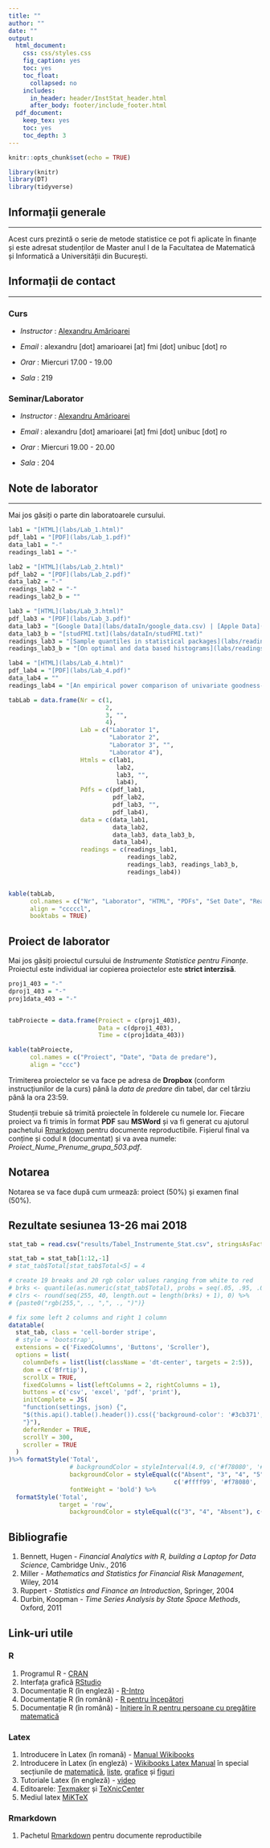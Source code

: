 ```yaml
---
title: ""
author: ""
date: ""
output:
  html_document:
    css: css/styles.css
    fig_caption: yes
    toc: yes
    toc_float:
      collapsed: no
    includes:
      in_header: header/InstStat_header.html
      after_body: footer/include_footer.html
  pdf_document:
    keep_tex: yes
    toc: yes
    toc_depth: 3
---
```


<script>
$(document).ready(function ()  {

    // move toc-ignore selectors from section div to header
    $('div.section.toc-ignore')
        .removeClass('toc-ignore')
        .children('h1,h2,h3,h4,h5').addClass('toc-ignore');

    // establish options
    var options = {
      selectors: "h1,h2,h3",
      theme: "bootstrap3",
      context: '.toc-content',
      hashGenerator: function (text) {
        return text.replace(/[.\\/?&!#<>]/g, '').replace(/\s/g, '_').toLowerCase();
      },
      ignoreSelector: ".toc-ignore",
      scrollTo: 155
    };
    options.showAndHide = false;
    options.smoothScroll = true;

    // tocify
    var toc = $("#TOC").tocify(options).data("toc-tocify");
});
</script>

<script type="text/javascript">
	$(document).ready(function(){
		$("#myModal").modal('show');
	});
</script>

```r
knitr::opts_chunk$set(echo = TRUE)
```

```r
library(knitr)
library(DT)
library(tidyverse)
```

## Informații generale
***

Acest curs prezintă o serie de metode statistice ce pot fi aplicate în finanțe și este adresat studenților de Master anul I de la Facultatea de Matematică și Informatică a Universității din București.  

## Informații de contact 
***

### Curs 

 *  _Instructor_ : [Alexandru Amărioarei](https://alexamarioarei.github.io/)

 *  _Email_ : alexandru [dot] amarioarei [at] fmi [dot] unibuc [dot] ro

 *  _Orar_ : Miercuri 17.00 - 19.00

 *  _Sala_ : 219


### Seminar/Laborator

 *  _Instructor_ : [Alexandru Amărioarei](https://alexamarioarei.github.io/)

 *  _Email_ : alexandru [dot] amarioarei [at] fmi [dot] unibuc [dot] ro
 
 *  _Orar_ : Miercuri 19.00 - 20.00

 *  _Sala_ : 204
 
## Note de laborator 
***

Mai jos găsiți o parte din laboratoarele cursului. 


```r
lab1 = "[HTML](labs/Lab_1.html)"
pdf_lab1 = "[PDF](labs/Lab_1.pdf)"
data_lab1 = "-"
readings_lab1 = "-"

lab2 = "[HTML](labs/Lab_2.html)"
pdf_lab2 = "[PDF](labs/Lab_2.pdf)"
data_lab2 = "-"
readings_lab2 = "-"
readings_lab2_b = ""

lab3 = "[HTML](labs/Lab_3.html)"
pdf_lab3 = "[PDF](labs/Lab_3.pdf)"
data_lab3 = "[Google Data](labs/dataIn/google_data.csv) | [Apple Data](labs/dataIn/apple_data.csv) | [Microsoft Data](labs/dataIn/msft_data.csv)"
data_lab3_b = "[studFMI.txt](labs/dataIn/studFMI.txt)"
readings_lab3 = "[Sample quantiles in statistical packages](labs/readings/Sample Quantiles.pdf)"
readings_lab3_b = "[On optimal and data based histograms](labs/readings/histo-bin-size-scott.pdf)"

lab4 = "[HTML](labs/Lab_4.html)"
pdf_lab4 = "[PDF](labs/Lab_4.pdf)"
data_lab4 = ""
readings_lab4 = "[An empirical power comparison of univariate goodness-of-fit tests for normality](labs/readings/Romao An empirical power comparison of univariat.pdf)"

tabLab = data.frame(Nr = c(1, 
                           2, 
                           3, "",
                           4),
                    Lab = c("Laborator 1", 
                            "Laborator 2", 
                            "Laborator 3", "",
                            "Laborator 4"),
                    Htmls = c(lab1, 
                              lab2, 
                              lab3, "",
                              lab4),
                    Pdfs = c(pdf_lab1, 
                             pdf_lab2, 
                             pdf_lab3, "",
                             pdf_lab4),
                    data = c(data_lab1, 
                             data_lab2, 
                             data_lab3, data_lab3_b,
                             data_lab4), 
                    readings = c(readings_lab1, 
                                 readings_lab2, 
                                 readings_lab3, readings_lab3_b,
                                 readings_lab4))


kable(tabLab, 
      col.names = c("Nr", "Laborator", "HTML", "PDFs", "Set Date", "Readings"),
      align = "cccccl", 
      booktabs = TRUE)
```

## Proiect de laborator

Mai jos găsiți proiectul cursului de *Instrumente Statistice pentru Finanțe*. Proiectul este individual iar copierea proiectelor este __strict interzisă__.

```r
proj1_403 = "-"
dproj1_403 = "-"
proj1data_403 = "-"


tabProiecte = data.frame(Proiect = c(proj1_403), 
                         Data = c(dproj1_403), 
                         Time = c(proj1data_403))

kable(tabProiecte, 
      col.names = c("Proiect", "Date", "Data de predare"),
      align = "ccc")
```

Trimiterea proiectelor se va face pe adresa de **Dropbox** (conform instrucțiunilor de la curs) până la *data de predare* din tabel, dar cel târziu până la ora 23:59. 

Studenții trebuie să trimită proiectele în folderele cu numele lor. Fiecare proiect va fi trimis în format **PDF** sau **MSWord** și va fi generat cu ajutorul pachetului [Rmarkdown](http://rmarkdown.rstudio.com/index.html) pentru documente reproductibile. Fișierul final va conține și codul `R` (documentat) și va avea numele: *Proiect_Nume_Prenume_grupa_503.pdf*.

## Notarea

Notarea se va face după cum urmează: proiect (50%) și examen final (50%).

## Rezultate sesiunea 13-26 mai 2018


```r
stat_tab = read.csv("results/Tabel_Instrumente_Stat.csv", stringsAsFactors = FALSE)

stat_tab = stat_tab[1:12,-1]
# stat_tab$Total[stat_tab$Total<5] = 4

# create 19 breaks and 20 rgb color values ranging from white to red
# brks <- quantile(as.numeric(stat_tab$Total), probs = seq(.05, .95, .05), na.rm = TRUE)
# clrs <- round(seq(255, 40, length.out = length(brks) + 1), 0) %>%
# {paste0("rgb(255,", ., ",", ., ")")}

# fix some left 2 columns and right 1 column
datatable(
  stat_tab, class = 'cell-border stripe',
  # style = 'bootstrap',
  extensions = c('FixedColumns', 'Buttons', 'Scroller'),
  options = list(
    columnDefs = list(list(className = 'dt-center', targets = 2:5)),
    dom = c('Bfrtip'),
    scrollX = TRUE,
    fixedColumns = list(leftColumns = 2, rightColumns = 1),
    buttons = c('csv', 'excel', 'pdf', 'print'),
    initComplete = JS(
    "function(settings, json) {",
    "$(this.api().table().header()).css({'background-color': '#3cb371', 'color': '#fff'});",
    "}"),
    deferRender = TRUE,
    scrollY = 300,
    scroller = TRUE
  )
)%>% formatStyle('Total', 
                 # backgroundColor = styleInterval(4.9, c('#f78080', '#60cbf2')),
                 backgroundColor = styleEqual(c("Absent", "3", "4", "5", "6", "7", "8", "9", "10"), 
                                              c('#ffff99', '#f78080', '#f78080', '#60cbf2', '#60cbf2', '#60cbf2', '#60cbf2', '#60cbf2', '#60cbf2')),
                 fontWeight = 'bold') %>%
  formatStyle('Total', 
              target = 'row',
                 backgroundColor = styleEqual(c("3", "4", "Absent"), c('#f78080', '#f78080', '#ffff99')))
```


## Bibliografie

  1. Bennett, Hugen - *Financial Analytics with R, building a Laptop for Data Science*, Cambridge Univ., 2016
  2. Miller - *Mathematics and Statistics for Financial Risk Management*, Wiley, 2014
  3. Ruppert - *Statistics and Finance an Introduction*, Springer, 2004
  4. Durbin, Koopman - *Time Series Analysis by State Space Methods*, Oxford, 2011
  

## Link-uri utile

### R
  1. Programul R - [CRAN](https://cran.r-project.org/)
  2. Interfața grafică [RStudio](https://www.rstudio.com/)
  3. Documentație R (în engleză) - [R-Intro](https://cran.r-project.org/doc/manuals/r-release/R-intro.pdf)
  4. Documentație R (în română) - [R pentru începători ](ftp://cran.r-project.org/pub/R/doc/contrib/Paradis-rdebuts_RO.pdf)
  5. Documentație R (în română) - [Inițiere în R pentru persoane cu pregătire matematică ](http://www.edumanager.ro/community/documente/initiere_in_r.pdf)
  
### Latex
  1. Introducere în Latex (în romană) - [Manual Wikibooks](https://ro.wikibooks.org/wiki/LaTeX_(carte))
  2. Introducere în Latex (în engleză) - [Wikibooks Latex Manual](https://en.wikibooks.org/wiki/LaTeX) în special secțiunile de [matematică](https://en.wikibooks.org/wiki/LaTeX/Mathematics), [liste](https://en.wikibooks.org/wiki/LaTeX/List_Structures), [grafice](https://en.wikibooks.org/wiki/LaTeX/Importing_Graphics) și [figuri](https://en.wikibooks.org/wiki/LaTeX/Floats,_Figures_and_Captions)
  3. Tutoriale Latex (în engleză) - [video](https://www.youtube.com/playlist?list=PLDD406480D35CE390)
  4. Editoarele: [Texmaker](http://www.xm1math.net/texmaker/download.html) și [TeXnicCenter](http://www.texniccenter.org/) 
  5. Mediul latex [MiKTeX](https://miktex.org/)

### Rmarkdown
  1. Pachetul [Rmarkdown](http://rmarkdown.rstudio.com/index.html) pentru documente reproductibile

